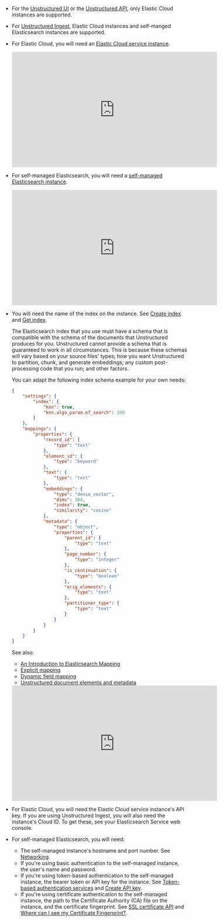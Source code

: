 - For the [Unstructured UI](/ui/overview) or the [Unstructured API](/api/overview), only Elastic Cloud instances are supported.
- For [Unstructured Ingest](/ingestion/overview), Elastic Cloud instances and self-manged Elasticsearch instances are supported.
- For Elastic Cloud, you will need an [Elastic Cloud service instance](https://www.elastic.co/guide/en/elasticsearch/reference/current/install-elasticsearch.html#hosted-elasticsearch-service).

  <iframe
  width="560"
  height="315"
  src="https://www.youtube.com/embed/HEYIFC7uOus"
  title="YouTube video player"
  frameborder="0"
  allow="accelerometer; autoplay; clipboard-write; encrypted-media; gyroscope; picture-in-picture"
  allowfullscreen
  ></iframe>

- For self-managed Elasticsearch, you will need a [self-managed Elasticsearch instance](https://www.elastic.co/guide/en/elasticsearch/reference/current/install-elasticsearch.html#elasticsearch-deployment-options).
  
  <iframe
  width="560"
  height="315"
  src="https://www.youtube.com/embed/9znbAkNG1Ok"
  title="YouTube video player"
  frameborder="0"
  allow="accelerometer; autoplay; clipboard-write; encrypted-media; gyroscope; picture-in-picture"
  allowfullscreen
  ></iframe>

- You will need the name of the index on the instance. See [Create index](https://www.elastic.co/guide/en/elasticsearch/reference/current/indices-create-index.html) and [Get index](https://www.elastic.co/guide/en/elasticsearch/reference/current/indices-get-index.html).

  The Elasticsearch index that you use must have a schema that is compatible with the schema of the documents 
  that Unstructured produces for you. Unstructured cannot provide a schema that is guaranteed to work in all 
  circumstances. This is because these schemas will vary based on your source files' types; how you 
  want Unstructured to partition, chunk, and generate embeddings; any custom post-processing code that you run; and other factors. 

  You can adapt the following index schema example for your own needs:

  ```json
  {
      "settings": {
          "index": {
              "knn": true,
              "knn.algo_param.ef_search": 100
          }
      },
      "mappings": {
          "properties": {
              "record_id": {
                  "type": "text"
              },
              "element_id": {
                  "type": "keyword"
              },
              "text": {
                  "type": "text"
              },
              "embeddings": {
                  "type": "dense_vector",
                  "dims": 384,
                  "index": true,
                  "similarity": "cosine"
              },
              "metadata": {
                  "type": "object",
                  "properties": {
                      "parent_id": {
                          "type": "text"
                      },
                      "page_number": {
                          "type": "integer"
                      },
                      "is_continuation": {
                          "type": "boolean"
                      },
                      "orig_elements": {
                          "type": "text"
                      },
                      "partitioner_type": {
                          "type": "text"
                      }
                  }
              }
          }
      }
  }
  ```

  See also: 

  - [An Introduction to Elasticsearch Mapping](https://www.elastic.co/blog/found-elasticsearch-mapping-introduction)
  - [Explicit mapping](https://www.elastic.co/guide/en/elasticsearch/reference/current/explicit-mapping.html)
  - [Dynamic field mapping](https://www.elastic.co/guide/en/elasticsearch/reference/current/dynamic-field-mapping.html)
  - [Unstructured document elements and metadata](/api/partition/document-elements)

  <iframe
  width="560"
  height="315"
  src="https://www.youtube.com/embed/0f0tEcrvP8g"
  title="YouTube video player"
  frameborder="0"
  allow="accelerometer; autoplay; clipboard-write; encrypted-media; gyroscope; picture-in-picture"
  allowfullscreen
  ></iframe>

- For Elastic Cloud, you will need the Elastic Cloud service instance's API key. If you are using Unstructured Ingest, you will also need the instance's Cloud ID. To get these, see your Elasticsearch Service web console.
- For self-managed Elasticsearch, you will need:

  - The self-managed instance's hostname and port number. See [Networking](https://www.elastic.co/guide/en/elasticsearch/reference/current/modules-network.html).
  - If you're using basic authentication to the self-managed instance, the user's name and password.
  - If you're using token-based authentication to the self-managed instance, the bearer token or API key for the instance. See [Token-based authentication services](https://www.elastic.co/guide/en/elasticsearch/reference/current/token-authentication-services.html) and [Create API key](https://www.elastic.co/guide/en/elasticsearch/reference/current/security-api-create-api-key.html).
  - If you're using certificate authentication to the self-managed instance, the path to the Certificate Authority (CA) file on the instance, and the certificate fingerprint. See [SSL certificate API](https://www.elastic.co/guide/en/elasticsearch/reference/current/security-api-ssl.html) and [Where can I see my Certificate Fingerprint?](https://discuss.elastic.co/t/where-can-i-see-my-certificate-fingerprint/319335/3).